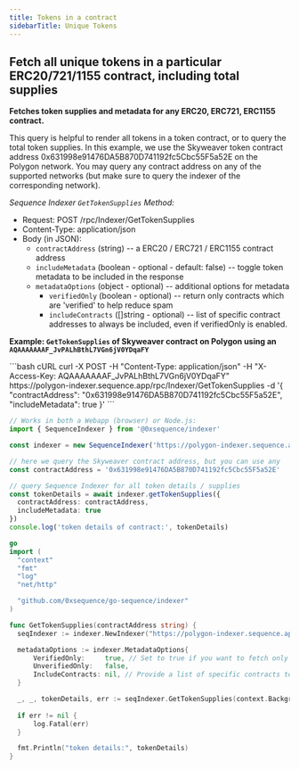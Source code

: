 ```yaml
---
title: Tokens in a contract
sidebarTitle: Unique Tokens
---
```


## Fetch all unique tokens in a particular ERC20/721/1155 contract, including total supplies
**Fetches token supplies and metadata for any ERC20, ERC721, ERC1155 contract.**

This query is helpful to render all tokens in a token contract, or to query the total token supplies.
In this example, we use the Skyweaver token contract address 0x631998e91476DA5B870D741192fc5Cbc55F5a52E
on the Polygon network. You may query any contract address on any of the supported networks (but make
sure to query the indexer of the corresponding network).

_Sequence Indexer `GetTokenSupplies` Method:_
- Request: POST /rpc/Indexer/GetTokenSupplies
- Content-Type: application/json
- Body (in JSON):
  - `contractAddress` (string) -- a ERC20 / ERC721 / ERC1155 contract address
  - `includeMetadata` (boolean - optional - default: false) -- toggle token metadata to be included in the response
  - `metadataOptions` (object - optional) -- additional options for metadata
    - `verifiedOnly` (boolean - optional) -- return only contracts which are 'verified' to help reduce spam
    - `includeContracts` (\[]string - optional) -- list of specific contract addresses to always be included, even if verifiedOnly is enabled.

**Example: `GetTokenSupplies` of Skyweaver contract on Polygon using an `AQAAAAAAAF_JvPALhBthL7VGn6jV0YDqaFY`**

<CodeGroup>
  ```bash cURL
  curl -X POST -H "Content-Type: application/json" -H "X-Access-Key: AQAAAAAAAF_JvPALhBthL7VGn6jV0YDqaFY" https://polygon-indexer.sequence.app/rpc/Indexer/GetTokenSupplies -d '{ "contractAddress": "0x631998e91476DA5B870D741192fc5Cbc55F5a52E", "includeMetadata": true }'
  ```

  ```ts Typescript
  // Works in both a Webapp (browser) or Node.js:
  import { SequenceIndexer } from '@0xsequence/indexer'

  const indexer = new SequenceIndexer('https://polygon-indexer.sequence.app', 'AQAAAAAAAF_JvPALhBthL7VGn6jV0YDqaFY')

  // here we query the Skyweaver contract address, but you can use any
  const contractAddress = '0x631998e91476DA5B870D741192fc5Cbc55F5a52E'

  // query Sequence Indexer for all token details / supplies
  const tokenDetails = await indexer.getTokenSupplies({
  	contractAddress: contractAddress,
  	includeMetadata: true
  })
  console.log('token details of contract:', tokenDetails)
  ```

  ```go Go
  go
  import (
  	"context"
  	"fmt"
  	"log"
  	"net/http"

  	"github.com/0xsequence/go-sequence/indexer"
  )

  func GetTokenSupplies(contractAddress string) {
  	seqIndexer := indexer.NewIndexer("https://polygon-indexer.sequence.app", "AQAAAAAAAF_JvPALhBthL7VGn6jV0YDqaFY")

  	metadataOptions := indexer.MetadataOptions{
  		VerifiedOnly:     true, // Set to true if you want to fetch only verified contracts
  		UnverifiedOnly:   false,
  		IncludeContracts: nil, // Provide a list of specific contracts to include, if any
  	}

  	_, _, tokenDetails, err := seqIndexer.GetTokenSupplies(context.Background(), contractAddress, nil, &metadataOptions, nil)
  	
  	if err != nil {
  		log.Fatal(err)
  	}

  	fmt.Println("token details:", tokenDetails)
  }
  ```
</CodeGroup>